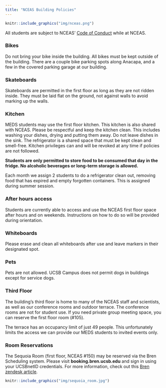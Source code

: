 ```yaml
---
title: "NCEAS Building Policies"
---
```


```r
knitr::include_graphics("img/nceas.png")
```

All students are subject to NCEAS’ [Code of Conduct](https://live-ncea-ucsb-edu-v01.pantheonsite.io/sites/default/files/2020-02/NCEAS_Code-of-Conduct_2019.pdf) while at NCEAS.

### Bikes
Do not bring your bike inside the building. All bikes must be kept outside of the building. There are a couple bike parking spots along Anacapa, and a few in the covered parking garage at our building.

### Skateboards 
Skateboards are permitted in the first floor as long as they are not ridden inside. They must be laid flat on the ground, not against walls to avoid marking up the walls.

### Kitchen
MEDS students may use the first floor kitchen. This kitchen is also shared with NCEAS. Please be respectful and keep the kitchen clean. This includes washing your dishes, drying and putting them away. Do not leave dishes in the sink. The refrigerator is a shared space that must be kept clean and smell-free. Kitchen privileges can and will be revoked at any time if policies are not followed. 

**Students are only permitted to store food to be consumed that day in the fridge. No alcoholic beverages or long-term storage is allowed.**

Each month we assign 2 students to do a refrigerator clean out, removing food that has expired and empty forgotten containers. This is assigned during summer session.

### After hours access
Students are currently able to access and use the NCEAS first floor space after hours and on weekends. Instructions on how to do so will be provided during orientation.

### Whiteboards
Please erase and clean all whiteboards after use and leave markers in their designated spot.

### Pets 
Pets are not allowed. UCSB Campus does not permit dogs in buildings except for service dogs. 

### Third Floor
The building’s third floor is home to many of the NCEAS staff and scientists, as well as our conference rooms and outdoor terrace. The conference rooms are not for student use. If you need private group meeting space, you can reserve the first floor room (#105).

The terrace has an occupancy limit of just 49 people. This unfortunately limits the access we can provide our MEDS students to invited events only.

### Room Reservations

The Sequoia Room (first floor, NCEAS #150) may be reserved via the Bren Scheduling system. Please visit **booking.bren.ucsb.edu** and sign in using your UCSBnetID credentials. For more information, check out this [Bren zendesk article](https://bren.zendesk.com/hc/en-us/articles/4407675987092-Bren-Scheduling-System-Instructions-RobinPowered-).

```r
knitr::include_graphics("img/sequoia_room.jpg")
```

